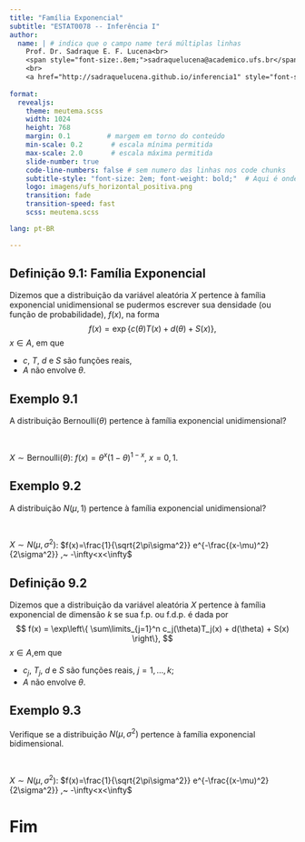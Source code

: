 ```yaml
---
title: "Família Exponencial"
subtitle: "ESTAT0078 -- Inferência I"
author:
  name: | # indica que o campo name terá múltiplas linhas
    Prof. Dr. Sadraque E. F. Lucena<br>
    <span style="font-size:.8em;">sadraquelucena@academico.ufs.br</span>
    <br>
    <a href="http://sadraquelucena.github.io/inferencia1" style="font-size:.8em;">http://sadraquelucena.github.io/inferencia1</a>
  
format:
  revealjs:
    theme: meutema.scss
    width: 1024
    height: 768
    margin: 0.1         # margem em torno do conteúdo
    min-scale: 0.2       # escala mínima permitida
    max-scale: 2.0       # escala máxima permitida
    slide-number: true
    code-line-numbers: false # sem numero das linhas nos code chunks
    subtitle-style: "font-size: 2em; font-weight: bold;"  # Aqui é onde aumentamos o subtítulo
    logo: imagens/ufs_horizontal_positiva.png
    transition: fade
    transition-speed: fast
    scss: meutema.scss

lang: pt-BR

---
```


## Definição 9.1: Família Exponencial

Dizemos que a distribuição da variável aleatória $X$ pertence à família exponencial unidimensional se pudermos escrever sua densidade (ou função de probabilidade), $f(x)$, na forma
$$
  f(x) = \exp\{ c(\theta)T(x) + d(\theta) + S(x) \},
$$
$x\in A$, em que

-   $c$, $T$, $d$ e $S$ são funções reais,
-   $A$ não envolve $\theta$.


## Exemplo 9.1

A distribuição Bernoulli$(\theta)$ pertence à família exponencial unidimensional?
			
<br>

::: {.callout-note title="Lembrete"}
$X\sim \text{Bernoulli}(\theta)$: $f(x)=\theta^x (1-\theta)^{1-x} ,~ x=0,1.$

:::




## Exemplo 9.2

A distribuição $N(\mu,1)$ pertence à família exponencial unidimensional?

<br>

::: {.callout-note title="Lembrete"}
$X\sim N(\mu,\sigma^2)$: $f(x)=\frac{1}{\sqrt{2\pi\sigma^2}} e^{-\frac{(x-\mu)^2}{2\sigma^2}} ,~ -\infty<x<\infty$

:::




## Definição 9.2

Dizemos que a distribuição da variável aleatória $X$ pertence à família exponencial de dimensão $k$ se sua f.p. ou f.d.p. é dada por
$$
  f(x) = \exp\left\{ \sum\limits_{j=1}^n c_j(\theta)T_j(x) + d(\theta) + S(x) \right\}, 
$$
$x\in A$,em que

-   $c_j$, $T_j$, $d$ e $S$ são funções reais, $j=1,\ldots,k$;
-   $A$ não envolve $\theta$.


## Exemplo 9.3

Verifique se a distribuição $N(\mu,\sigma^2)$ pertence à família exponencial bidimensional.

<br>

::: {.callout-note title="Lembrete"}
$X\sim N(\mu,\sigma^2)$: $f(x)=\frac{1}{\sqrt{2\pi\sigma^2}} e^{-\frac{(x-\mu)^2}{2\sigma^2}} ,~ -\infty<x<\infty$

:::




# Fim